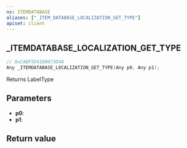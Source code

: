 ```yaml
---
ns: ITEMDATABASE
aliases: ["_ITEM_DATABASE_LOCALIZATION_GET_TYPE"]
apiset: client
---
```

## _ITEMDATABASE_LOCALIZATION_GET_TYPE

```c
// 0xCABF5D41D0073D4A
Any _ITEMDATABASE_LOCALIZATION_GET_TYPE(Any p0, Any p1);
```

Returns LabelType

## Parameters
* **p0**:
* **p1**:

## Return value